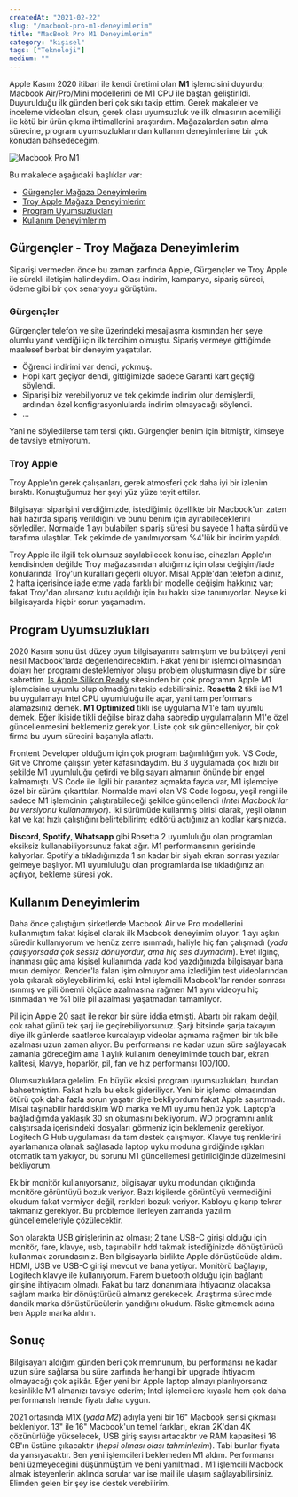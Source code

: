 ```yaml
---
createdAt: "2021-02-22"
slug: "/macbook-pro-m1-deneyimlerim"
title: "MacBook Pro M1 Deneyimlerim"
category: "kişisel"
tags: ["Teknoloji"]
medium: ""
---
```


Apple Kasım 2020 itibari ile kendi üretimi olan **M1** işlemcisini duyurdu; Macbook Air/Pro/Mini modellerini de M1 CPU ile baştan geliştirildi. Duyurulduğu ilk günden beri çok sıkı takip ettim. Gerek makaleler ve inceleme videoları olsun, gerek olası uyumsuzluk ve ilk olmasının acemiliği ile kötü bir ürün çıkma ihtimallerini araştırdım. Mağazalardan satın alma sürecine, program uyumsuzluklarından kullanım deneyimlerime bir çok konudan bahsedeceğim.

![Macbook Pro M1](/blog/2021-02-22/macbook-pro.jpg)

Bu makalede aşağıdaki başlıklar var:

- <a href="#gurgencler">Gürgençler Mağaza Deneyimlerim</a>
- <a href="#troy-apple">Troy Apple Mağaza Deneyimlerim</a>
- <a href="#program-uyumsuzluklari">Program Uyumsuzlukları</a>
- <a href="#kullanim-deneyimlerim">Kullanım Deneyimlerim</a>

## Gürgençler - Troy Mağaza Deneyimlerim

Siparişi vermeden önce bu zaman zarfında Apple, Gürgençler ve Troy Apple ile sürekli iletişim halindeydim. Olası indirim, kampanya, sipariş süreci, ödeme gibi bir çok senaryoyu görüştüm.

### Gürgençler

Gürgençler telefon ve site üzerindeki mesajlaşma kısmından her şeye olumlu yanıt verdiği için ilk tercihim olmuştu. Sipariş vermeye gittiğimde maalesef berbat bir deneyim yaşattılar.

- Öğrenci indirimi var dendi, yokmuş.
- Hopi kart geçiyor dendi, gittiğimizde sadece Garanti kart geçtiği söylendi.
- Siparişi biz verebiliyoruz ve tek çekimde indirim olur demişlerdi, ardından özel konfigrasyonlularda indirim olmayacağı söylendi.
- ...

Yani ne söyledilerse tam tersi çıktı. Gürgençler benim için bitmiştir, kimseye de tavsiye etmiyorum.

### Troy Apple

Troy Apple'ın gerek çalışanları, gerek atmosferi çok daha iyi bir izlenim bıraktı. Konuştuğumuz her şeyi yüz yüze teyit ettiler.

Bilgisayar siparişini verdiğimizde, istediğimiz özellikte bir Macbook'un zaten hali hazırda sipariş verildiğini ve bunu benim için ayırabileceklerini söylediler. Normalde 1 ayı bulabilen sipariş süresi bu sayede 1 hafta sürdü ve tarafıma ulaştılar. Tek çekimde de yanılmıyorsam %4'lük bir indirim yapıldı.

Troy Apple ile ilgili tek olumsuz sayılabilecek konu ise, cihazları Apple'ın kendisinden değilde Troy mağazasından aldığımız için olası değişim/iade konularında Troy'un kuralları geçerli oluyor. Misal Apple'dan telefon aldınız, 2 hafta içerisinde iade etme yada farklı bir modelle değişim hakkınız var; fakat Troy'dan alırsanız kutu açıldığı için bu hakkı size tanımıyorlar. Neyse ki bilgisayarda hiçbir sorun yaşamadım.

## Program Uyumsuzlukları

2020 Kasım sonu üst düzey oyun bilgisayarımı satmıştım ve bu bütçeyi yeni nesil Macbook'larda değerlendirecektim. Fakat yeni bir işlemci olmasından dolayı her programı desteklemiyor oluşu problem oluşturmasın diye bir süre sabrettim. <a href="https://isapplesiliconready.com/" target="_blank" rel="noreferrer noopener">Is Apple Silikon Ready</a> sitesinden bir çok programın Apple M1 işlemcisine uyumlu olup olmadığını takip edebilirsiniz. **Rosetta 2** tikli ise M1 bu uygulamayı Intel CPU uyumluluğu ile açar, yani tam performans alamazsınız demek. **M1 Optimized** tikli ise uygulama M1'e tam uyumlu demek. Eğer ikiside tikli değilse biraz daha sabredip uygulamaların M1'e özel güncellenmesini beklemeniz gerekiyor. Liste çok sık güncelleniyor, bir çok firma bu uyum sürecini başarıyla atlattı.

Frontent Developer olduğum için çok program bağımlılığım yok. VS Code, Git ve Chrome çalışsın yeter kafasındaydım. Bu 3 uygulamada çok hızlı bir şekilde M1 uyumluluğu getirdi ve bilgisayarı almamın önünde bir engel kalmamıştı. VS Code ile ilgili bir parantez açmakta fayda var, M1 işlemciye özel bir sürüm çıkarttılar. Normalde mavi olan VS Code logosu, yeşil rengi ile sadece M1 işlemcinin çalıştırabileceği şekilde güncellendi (_Intel Macbook'lar bu versiyonu kullanamıyor_). İki sürümüde kullanmış birisi olarak, yeşil olanın kat ve kat hızlı çalıştığını belirtebilirim; editörü açtığınız an kodlar karşınızda.

**Discord**, **Spotify**, **Whatsapp** gibi Rosetta 2 uyumluluğu olan programları eksiksiz kullanabiliyorsunuz fakat ağır. M1 performansının gerisinde kalıyorlar. Spotify'a tıkladığınızda 1 sn kadar bir siyah ekran sonrası yazılar gelmeye başlıyor. M1 uyumluluğu olan programlarda ise tıkladığınız an açılıyor, bekleme süresi yok.

## Kullanım Deneyimlerim

Daha önce çalıştığım şirketlerde Macbook Air ve Pro modellerini kullanmıştım fakat kişisel olarak ilk Macbook deneyimim oluyor. 1 ayı aşkın süredir kullanıyorum ve henüz zerre ısınmadı, haliyle hiç fan çalışmadı (_yada çalışıyorsada çok sessiz dönüyordur, ama hiç ses duymadım_). Evet ilginç, inanması güç ama kişisel kullanımda yada kod yazdığınızda bilgisayar bana mısın demiyor. Render'la falan işim olmuyor ama izlediğim test videolarından yola çıkarak söyleyebilirim ki, eski Intel işlemcili Macbook'lar render sonrası ısınmış ve pili önemli ölçüde azalmasına rağmen M1 aynı videoyu hiç ısınmadan ve %1 bile pil azalması yaşatmadan tamamlıyor.

Pil için Apple 20 saat ile rekor bir süre iddia etmişti. Abartı bir rakam değil, çok rahat günü tek şarj ile geçirebiliyorsunuz. Şarjı bitsinde şarja takayım diye ilk günlerde saatlerce kurcalayıp videolar açmama rağmen bir tık bile azalması uzun zaman alıyor. Bu performansı ne kadar uzun süre sağlayacak zamanla göreceğim ama 1 aylık kullanım deneyimimde touch bar, ekran kalitesi, klavye, hoparlör, pil, fan ve hız performansı 100/100.

Olumsuzluklara gelelim. En büyük eksisi program uyumsuzlukları, bundan bahsetmiştim. Fakat hızla bu eksik gideriliyor. Yeni bir işlemci olmasından ötürü çok daha fazla sorun yaşatır diye bekliyordum fakat Apple şaşırtmadı. Misal taşınabilir harddiskim WD marka ve M1 uyumu henüz yok. Laptop'a bağladığımda yaklaşık 30 sn okumasını bekliyorum. WD programını anlık çalıştırsada içerisindeki dosyaları görmeniz için beklemeniz gerekiyor. Logitech G Hub uygulaması da tam destek çalışmıyor. Klavye tuş renklerini ayarlamanıza olanak sağlasada laptop uyku moduna girdiğinde ışıkları otomatik tam yakıyor, bu sorunu M1 güncellemesi getirildiğinde düzelmesini bekliyorum.

Ek bir monitör kullanıyorsanız, bilgisayar uyku modundan çıktığında monitöre görüntüyü bozuk veriyor. Bazı kişilerde görüntüyü vermediğini okudum fakat vermiyor değil, renkleri bozuk veriyor. Kabloyu çıkarıp tekrar takmanız gerekiyor. Bu problemde ilerleyen zamanda yazılım güncellemeleriyle çözülecektir.

Son olarakta USB girişlerinin az olması; 2 tane USB-C girişi olduğu için monitör, fare, klavye, usb, taşınabilir hdd takmak istediğinizde dönüştürücü kullanmak zorundasınız. Ben bilgisayarla birlikte Apple dönüştücüde aldım. HDMI, USB ve USB-C girişi mevcut ve bana yetiyor. Monitörü bağlayıp, Logitech klavye ile kullanıyorum. Farem bluetooth olduğu için bağlantı girişine ihtiyacım olmadı. Fakat bu tarz donanımlara ihtiyacınız olacaksa sağlam marka bir dönüştürücü almanız gerekecek. Araştırma sürecimde dandik marka dönüştürücülerin yandığını okudum. Riske gitmemek adına ben Apple marka aldım.

## Sonuç

Bilgisayarı aldığım günden beri çok memnunum, bu performansı ne kadar uzun süre sağlarsa bu süre zarfında herhangi bir upgrade ihtiyacım olmayacağı çok aşikâr. Eğer yeni bir Apple laptop almayı planlıyorsanız kesinlikle M1 almanızı tavsiye ederim; Intel işlemcilere kıyasla hem çok daha performanslı hemde fiyatı daha uygun.

2021 ortasında M1X (_yada M2_) adıyla yeni bir 16" Macbook serisi çıkması bekleniyor. 13" ile 16" Macbook'un temel farkları, ekran 2K'dan 4K çözünürlüğe yükselecek, USB giriş sayısı artacaktır ve RAM kapasitesi 16 GB'ın üstüne çıkacaktır (_hepsi olması olası tahminlerim_). Tabi bunlar fiyata da yansıyacaktır. Ben yeni işlemcileri beklemeden M1 aldım. Performansı beni üzmeyeceğini düşünmüştüm ve beni yanıltmadı. M1 işlemcili Macbook almak isteyenlerin aklında sorular var ise mail ile ulaşım sağlayabilirsiniz. Elimden gelen bir şey ise destek verebilirim.
